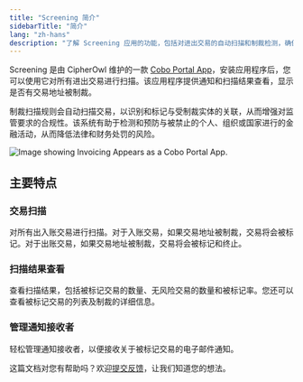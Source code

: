 ```yaml
---
title: "Screening 简介"
sidebarTitle: "简介"
lang: "zh-hans"
description: "了解 Screening 应用的功能，包括对进出交易的自动扫描和制裁检测，确保合规性。"
---
```

Screening 是由 CipherOwl 维护的一款 [Cobo Portal App](/cn/portal/portal-apps/introduction)，安装应用程序后，您可以使用它对所有进出交易进行扫描。该应用程序提供通知和扫描结果查看，显示是否有交易地址被制裁。    

制裁扫描规则会自动扫描交易，以识别和标记与受制裁实体的关联，从而增强对监管要求的合规性。该系统有助于检测和预防与被禁止的个人、组织或国家进行的金融活动，从而降低法律和财务处罚的风险。



<img src="./images/screening-in-app-store.png" className="screenshot_modal" alt="Image showing Invoicing Appears as a Cobo Portal App."/>

## 主要特点

### 交易扫描

对所有出入账交易进行扫描。对于入账交易，如果交易地址被制裁，交易将会被标记。对于出账交易，如果交易地址被制裁，交易将会被标记和终止。

### 扫描结果查看

查看扫描结果，包括被标记交易的数量、无风险交易的数量和被标记率。您还可以查看被标记交易的列表及制裁的详细信息。

### 管理通知接收者

轻松管理通知接收者，以便接收关于被标记交易的电子邮件通知。

<Tip>这篇文档对您有帮助吗？欢迎[提交反馈](https://forms.zohopublic.com/cobo/form/DocumentFeedbackForm/formperma/QvLOhxJv1_JMsJ-1dleZ8Itb_7rzN-LtgvsDdxosoVI?referrername=manuals)，让我们知道您的想法。</Tip>